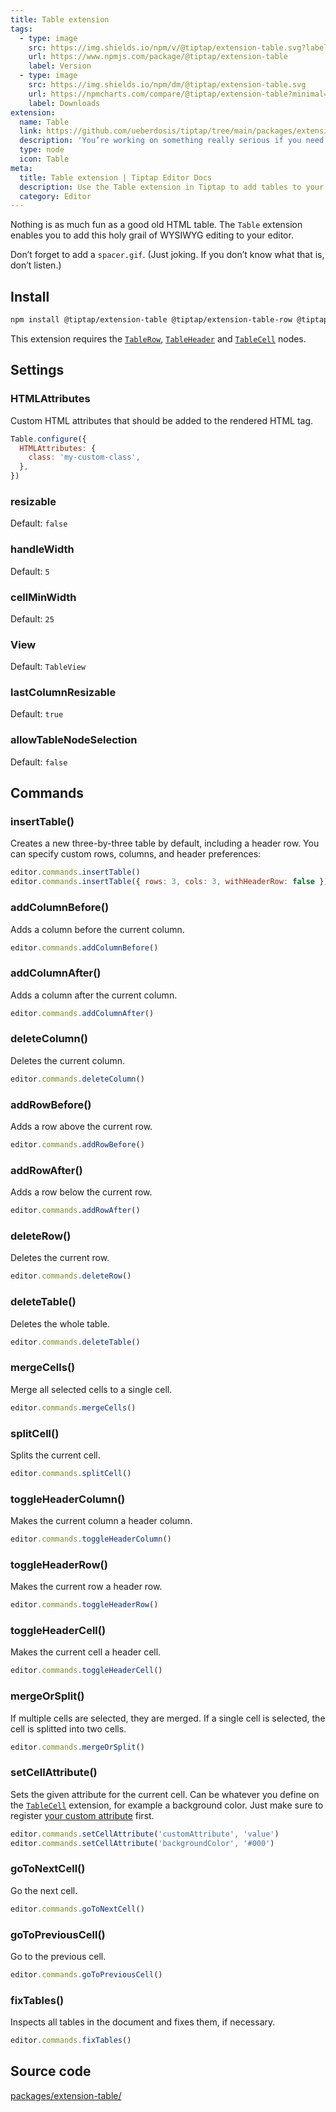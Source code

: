 ```yaml
---
title: Table extension
tags:
  - type: image
    src: https://img.shields.io/npm/v/@tiptap/extension-table.svg?label=version
    url: https://www.npmjs.com/package/@tiptap/extension-table
    label: Version
  - type: image
    src: https://img.shields.io/npm/dm/@tiptap/extension-table.svg
    url: https://npmcharts.com/compare/@tiptap/extension-table?minimal=true
    label: Downloads
extension:
  name: Table
  link: https://github.com/ueberdosis/tiptap/tree/main/packages/extension-table
  description: 'You’re working on something really serious if you need tables inside a text editor.'
  type: node
  icon: Table
meta:
  title: Table extension | Tiptap Editor Docs
  description: Use the Table extension in Tiptap to add tables to your documents with a range of customization options. Learn more in our docs!
  category: Editor
---
```



Nothing is as much fun as a good old HTML table. The `Table` extension enables you to add this holy grail of WYSIWYG editing to your editor.

Don’t forget to add a `spacer.gif`. (Just joking. If you don’t know what that is, don’t listen.)

<CodeDemo path="/Nodes/Table" />

## Install

```bash
npm install @tiptap/extension-table @tiptap/extension-table-row @tiptap/extension-table-header @tiptap/extension-table-cell
```

This extension requires the [`TableRow`](/editor/extensions/nodes/table-row), [`TableHeader`](/editor/extensions/nodes/table-header) and [`TableCell`](/editor/extensions/nodes/table-cell) nodes.

## Settings

### HTMLAttributes

Custom HTML attributes that should be added to the rendered HTML tag.

```js
Table.configure({
  HTMLAttributes: {
    class: 'my-custom-class',
  },
})
```

### resizable

Default: `false`

### handleWidth

Default: `5`

### cellMinWidth

Default: `25`

### View

Default: `TableView`

### lastColumnResizable

Default: `true`

### allowTableNodeSelection

Default: `false`

## Commands

### insertTable()

Creates a new three-by-three table by default, including a header row. You can specify custom rows, columns, and header preferences:

```js
editor.commands.insertTable()
editor.commands.insertTable({ rows: 3, cols: 3, withHeaderRow: false })
```

### addColumnBefore()

Adds a column before the current column.

```js
editor.commands.addColumnBefore()
```

### addColumnAfter()

Adds a column after the current column.

```js
editor.commands.addColumnAfter()
```

### deleteColumn()

Deletes the current column.

```js
editor.commands.deleteColumn()
```

### addRowBefore()

Adds a row above the current row.

```js
editor.commands.addRowBefore()
```

### addRowAfter()

Adds a row below the current row.

```js
editor.commands.addRowAfter()
```

### deleteRow()

Deletes the current row.

```js
editor.commands.deleteRow()
```

### deleteTable()

Deletes the whole table.

```js
editor.commands.deleteTable()
```

### mergeCells()

Merge all selected cells to a single cell.

```js
editor.commands.mergeCells()
```

### splitCell()

Splits the current cell.

```js
editor.commands.splitCell()
```

### toggleHeaderColumn()

Makes the current column a header column.

```js
editor.commands.toggleHeaderColumn()
```

### toggleHeaderRow()

Makes the current row a header row.

```js
editor.commands.toggleHeaderRow()
```

### toggleHeaderCell()

Makes the current cell a header cell.

```js
editor.commands.toggleHeaderCell()
```

### mergeOrSplit()

If multiple cells are selected, they are merged. If a single cell is selected, the cell is splitted into two cells.

```js
editor.commands.mergeOrSplit()
```

### setCellAttribute()

Sets the given attribute for the current cell. Can be whatever you define on the [`TableCell`](/editor/extensions/nodes/table-cell) extension, for example a background color. Just make sure to register [your custom attribute](/editor/extensions/custom-extensions/extend-existing#attributes) first.

```js
editor.commands.setCellAttribute('customAttribute', 'value')
editor.commands.setCellAttribute('backgroundColor', '#000')
```

### goToNextCell()

Go the next cell.

```js
editor.commands.goToNextCell()
```

### goToPreviousCell()

Go to the previous cell.

```js
editor.commands.goToPreviousCell()
```

### fixTables()

Inspects all tables in the document and fixes them, if necessary.

```js
editor.commands.fixTables()
```

## Source code

[packages/extension-table/](https://github.com/ueberdosis/tiptap/blob/main/packages/extension-table/)
